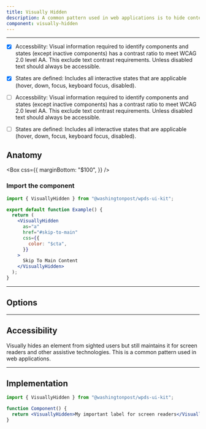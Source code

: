 ```yaml
---
title: Visually Hidden
description: A common pattern used in web applications is to hide content from sighted users but still maintain it for screen readers.
component: visually-hidden
---
```


---

- [x] Accessbility: Visual information required to identify components and states (except inactive components) has a contrast ratio to meet WCAG 2.0 level AA. This exclude text contrast requirements. Unless disabled text should always be accessible.

- [x] States are defined: Includes all interactive states that are applicable (hover, down, focus, keyboard focus, disabled).

- [ ] Accessbility: Visual information required to identify components and states (except inactive components) has a contrast ratio to meet WCAG 2.0 level AA. This exclude text contrast requirements. Unless disabled text should always be accessible.

- [ ] States are defined: Includes all interactive states that are applicable (hover, down, focus, keyboard focus, disabled).

## Anatomy

<!--
<Container caption="The label is revealed when the window is in focus. This behavior is for integration/play purposes.">
  <EmbedStory componentName="visuallyhidden" />
</Container> -->

<Box
  css={{
    marginBottom: "$100",
  }}
/>

### Import the component

```jsx
import { VisuallyHidden } from "@washingtonpost/wpds-ui-kit";

export default function Example() {
  return (
    <VisuallyHidden
      as="a"
      href="#skip-to-main"
      css={{
        color: "$cta",
      }}
    >
      Skip To Main Content
    </VisuallyHidden>
  );
}
```

---

## Options

---

## Accessibility

Visually hides an element from sighted users but still maintains it for screen readers and other assistive technologies. This is a common pattern used in web applications.

---

## Implementation

```jsx
import { VisuallyHidden } from "@washingtonpost/wpds-ui-kit";

function Component() {
  return <VisuallyHidden>My important label for screen readers</VisuallyHidden>;
}
```
